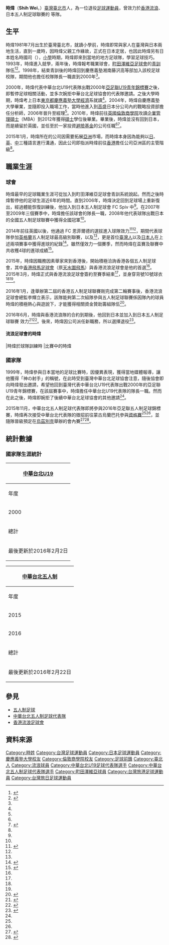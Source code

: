 {{noteta|G1=足球}}
{{Infobox football biography
| name        = 時煒 <br> Shih Wei
| image       = 
| image_size  = 250px
| fullname    = 時煒
| height      = {{height|m=1.77}}
| birth_date  = {{birth date and age|1981|7|6}}
| birth_place = {{TWN}}（[[中華民國|中華民國]]）臺北市
| position    = [[前鋒_(足球)|前鋒]]
| currentclub = 
| clubnumber  = 
| youthyears1 = 1995 - 1998
| youthclubs1 = [[町田澤維亞足球會|町田澤維亞]]
| youthyears2 = 1998 - 2000
| youthclubs2 = {{ja-link|慶應義塾湘南藤沢高等部|慶應義塾湘南藤沢中等部・高等部}}
| years1 = 
| clubs1 = [[町田澤維亞足球會|町田澤維亞]]
| caps1  =
| goals1 = 
| years2 = 2014 - 2015
| clubs2 = {{en-link|FC 恩菲爾德|Futsal_in_England#Southern_Division_Two}}
| caps2  =
| goals2 = 4
| years3 =  2015 – 2016
| clubs3 = [[香港流浪足球會|香港流浪]]
| caps3  =
| goals3 = 4
| years4 =  2016 – ？
| clubs4 = {{ja-link|Bardlar浦安|バルドラール浦安フットボールサラ}}
| caps4  =
| goals4 = 
| nationalyears1 = 1999 - 2000
| nationalteam1  = [[中華台北U19足球代表隊|中華台北U19]]
| nationalcaps1  = 3
| nationalgoals1 = 
| nationalyears2 = 2015 –2016
| nationalteam2  = [[中華台北五人制足球代表隊|中華台北五人制]]
| nationalcaps2 = 10
| nationalgoals2 = 
| pcupdate =  2015年10月27日 (UTC)
| ntupdate = 2015年10月27日 (UTC)
}}
'''時煒'''（'''Shih Wei'''，{{bd|1981年|7月6日||}}）[[臺灣|臺灣]][[臺北市|臺北市]]人，為一位退役[[足球|足球]][[運動員|運動員]]，曾效力於[[香港流浪足球會|香港流浪]]、日本五人制足球聯賽的 {{ja-link|Bardlar浦安俱樂部|バルドラール浦安フットボールサラ}}等隊。

== 生平 ==
時煒1981年7月出生於臺灣臺北市，就讀小學前，時煒即常與家人在臺灣與日本兩地生活，直到一歲時，因時煒父親工作緣故，正式在日本定居，也因此時煒另有日本姓名時國司（{{lang-ja|時国司}}），[[小學|小學]]時期，時煒即來到當地的地方足球隊，學習足球技巧。1993年，時煒進入{{ja-link|慶應義塾湘南藤澤中等部和高等部|慶應義塾湘南藤沢中等部・高等部}}就學，兩年後，時煒報考職業球會，[[町田澤維亞足球會|町田澤維亞足球會]]的[[青訓系統|青訓]]隊伍<ref name="運動視界">{{cite web|language=zh-tw|url=http://www.sportsv.net/articles/23195|title=【臺灣五人制球員】時煒 - 金融界國腳|author=冬蔭波|publisher=運動視界|date=2015-11-25|accessdate=2016-02-02|archive-date=2020-07-04|archive-url=https://web.archive.org/web/20200704110358/https://www.sportsv.net/articles/23195|dead-url=no}}</ref><ref name="アスレチッククラブ町田">{{cite web|language=ja|url=http://acmachida-zelvia.com/?p=3731|title=【特集：町田から世界へ】FC町田OB時国司氏インタビューを掲載します|author=町田ゼルビア スポーツクラブ|publisher=アスレチッククラブ町田|date=2014-09-09|accessdate=2016-02-02|archive-date=2016-02-04|archive-url=https://web.archive.org/web/20160204145413/http://acmachida-zelvia.com/?p=3731|dead-url=yes}}</ref>。1998年，結束青訓後的時煒回到慶應義塾湘南藤沢高等部加入該校足球校隊，期間他也擔任校隊隊長一職直到2000年<ref name="アスレチッククラブ町田"/>。

2000年，時煒代表中華台北U19代表隊出戰2000年[[亞足聯U19青年錦標賽|亞足聯U19青年錦標賽]]之後，即暫停足球相關活動，並多次婉拒中華台北足球協會的代表隊邀請。之後大學時期，時煒考上日本[[東京都|東京都]][[慶應義塾大學|慶應義塾大學]][[經濟|經濟]]系就讀<ref name="運動視界"/>。2004年，時煒自慶應義塾大學畢業，並隨即投入職場工作，當時他進入到[[高盛|高盛]]日本分公司內的戰略投資部擔任分析師，2006年晉升至經理<ref name="運動視界"/>。2010年，時煒前往[[英國|英國]][[倫敦商學院|倫敦商學院]]攻讀[[企業管理碩士|企業管理碩士]]（MBA）到2012年獲得[[碩士|碩士]]學位後畢業。畢業後，時煒並沒有回到日本，而是續留於英國，並任至於一家投資[[避險基金|避險基金]]的公司任職<ref name="運動視界"/><ref name="東森新聞雲">{{cite web|language=zh-tw|url=http://www.ettoday.net/news/20160103/623880.htm?feature=Auto&tab_id=150|title=重溫中華隊的戰袍　時煒金融業界賺錢為踢球|author=張克銘|publisher=ETtoday東森新聞雲|date=2016-01-03|accessdate=2016-02-02|archive-date=2020-07-04|archive-url=https://web.archive.org/web/20200704110419/https://www.ettoday.net/news/20160103/623880.htm?feature=Auto&tab_id=150|dead-url=no}}</ref>。

2015年1月，時煒所在的公司因需要拓展[[亞洲|亞洲]]市場，而時煒本身因為能夠以[[日語|日]]、[[英文|英]]、[[中文|中]]三種語言進行溝通，因此公司即指派時煒前往[[香港|香港]]擔任公司亞洲區的主管階級<ref name="運動視界"/>。

== 職業生涯 ==
=== 球會 ===
時煒最早的足球職業生涯可從加入到町田澤維亞足球會青訓系統說起。然而之後時煒暫停他的足球生涯近6年的時間。直到2006年，時煒決定回到足球場上重新復出，經過體能恢復訓練後，他加入到日本五人制足球會 FC Spiv 中<ref name="運動視界"/>。在2007年至2009年三個賽季中，時煒擔任該球會的隊長一職，2008年他代表球隊出戰日本的全國五人制足球聯賽中獲得全國冠軍<ref name="運動視界"/>。

2014年前往英國以後，他通過 FC 恩菲爾德的選拔進入球隊效力<ref name="J論">{{cite web|language=ja|url=http://j-ron.jp/n/20141023_1.php|author=|title=【英国関西ライター内藤秀明の一言解説】FC町田、台湾、ゴールドマン・サックス、英国フットサル。異色の経歴の海外組、「時国司」ってどんな人？|publisher=J論|date=2014-10-23|accessdate=2016-02-02|archive-date=2020-07-04|archive-url=https://web.archive.org/web/20200704110415/http://j-ron.jp/n/20141023_1.php|dead-url=no}}</ref><ref name="運動視界"/>，期間代表球隊參加[[英格蘭|英格蘭]]五人制足球最高級別聯賽{{en-link|英格蘭全國五人制聯賽|FA National Futsal League}}，以及{{en-link|英格蘭全國五人制盃賽|FA Futsal Cup}}<ref name="運動視界"/>，更是首位[[臺灣人|臺灣人]]以及[[日本人|日本人]]在上述兩項賽事中獲得進球的紀錄<ref name="Facebook">{{cite web|language=zh-tw|url=https://www.facebook.com/%E6%99%82%E7%85%92%E6%99%82%E5%9C%8B%E5%8F%B8-Shih-WeiTsukasa-Tokikuni-415240098657608/info?tab=page_info|title=時煒／時國司 Shih Wei/Tsukasa Tokikuni 官方Facebook|author=|publisher=Facebook|date=|accessdate=2016-02-02|archive-date=2020-07-04|archive-url=https://web.archive.org/web/20200704110415/https://www.facebook.com/%E6%99%82%E7%85%92%E6%99%82%E5%9C%8B%E5%8F%B8-Shih-WeiTsukasa-Tokikuni-415240098657608/info?tab=page_info|dead-url=no}}</ref>。雖然僅效力一個賽季，然而時煒在盃賽及聯賽中共收穫4球的進球成績<ref name="標準流浪官方球會網站">{{cite web|language=zh-hk|url=http://www.hkrangers.com/index.php?option=com_content&view=article&id=286:2015-03-08-17-30-10&catid=3:whatsnews&Itemid=3|title=時國司加盟|author=|publisher=標準流浪官方球會網站|date=|accessdate=2016-02-02}}{{dead link|date=2018年3月 |bot=InternetArchiveBot |fix-attempted=yes }}</ref>。

2015年，時煒因職務因素舉家來到香港後，開始積極洽詢香港各個五人制足球會，其中[[香港飛馬足球會|香港飛馬足球會]]（原[[天水圍飛馬|天水圍飛馬]]）與香港流浪足球會是他的首選<ref name="運動視界"/>。2015年3月，時煒正式與香港流浪足球會簽約至賽季結束<ref name="運動視界2"/>，並身穿背號10號球衣<ref name="運動視界"/><ref name="標準流浪官方球會網站"/>。

2016年1月，逢舉辦第二屆的香港五人制足球聯賽剛完成第二輪賽事後，香港流浪足球會總監李輝立表示，該隊能夠第二次組隊參與五人制足球聯賽係因隊內的球員時煒的積極熱心與遊說下，才能獲得相關資金贊助籌組隊伍<ref name="都市日報">{{cite web|language=zh-hk|url=http://www.metrohk.com.hk/pda/pda_detail.php?section=daily&id=300790|title=標準流浪動員外援 角逐五人賽錦標|author=|publisher=都市日報|date=2016-01-21|accessdate=2016-02-02}}</ref>。

2016年6月，時煒與香港流浪隊的合約到期後，他回到日本並加入到日本五人制足球聯賽 {{ja-link|Bardlar浦安俱樂部|バルドラール浦安フットボールサラ}}效力<ref name="東森新聞雲2">{{cite web|language=zh-tw|url=http://sports.ettoday.net/news/685269|title=時煒加入日本職業五人制聯盟　開拓台灣球員旅日機會|author=路皓惟|publisher=ETtoday東森新聞雲|date=2016-04-22|accessdate=2016-02-02|archive-date=2020-07-04|archive-url=https://web.archive.org/web/20200704110437/https://sports.ettoday.net/news/685269|dead-url=no}}</ref><ref>{{cite web|language=jp|url=http://www.futsaledge.jp/archives/9578|title=浦安の新戦力・時国司は「運用資産３兆円のヘッジファンド日本法人社長」の顔を持つ「フットサル台湾代表エース」。|author=EDGE編集部|publisher=futsaledge|date=2016-04-20|accessdate=2021-06-09|archive-date=2021-06-09|archive-url=https://web.archive.org/web/20210609143233/http://www.futsaledge.jp/archives/9578|dead-url=no}}</ref>。後來，時煒因公司派任新職務，所以選擇退役<ref>{{cite web|language=jp|url=https://www.footballista.jp/special/62414?fbclid=IwAR21wdyC9XTpW9iCEIDqVJ9FwmNffyJj_4c4aIY_15dpi9INQJkTQvq7Mb4|title=サッカー選手として生きるため、 時国司は選手を“辞めた”|author=久保佑一郎|publisher=footballista|date=2019-03-20|accessdate=2020-09-12|archive-date=2021-06-09|archive-url=https://web.archive.org/web/20210609142402/https://www.footballista.jp/special/62414?fbclid=IwAR21wdyC9XTpW9iCEIDqVJ9FwmNffyJj_4c4aIY_15dpi9INQJkTQvq7Mb4|dead-url=no}}</ref>。

==== 流浪足球會的時煒 ====
<gallery>
|時煒於球隊訓練時
|比賽中的時煒
</gallery>

=== 國家隊 ===
1999年，時煒參與日本當地的足球比賽時，因優異表現，獲得當地媒體報導，讓他獲得「神の射手」的稱號，在此時受到臺灣中華台北足球協會注意，隨後協會即向時煒發出邀請，希望他回到臺灣代表中華台北U19代表隊出戰2000年的亞足聯U19青年錦標賽，在該屆賽事中，時煒擔任中華台北U19代表隊的隊長一職。然而在此之後，時煒即婉拒了後續中華台北足球協會的其他邀請<ref name="運動視界"/>。

2015年11月，中華台北五人制足球代表隊即將參與2016年亞足聯五人制足球錦標賽，時煒再次接受中華台北代表隊的徵招前往蒙古烏蘭巴托參與[[2016年亞足聯五人制足球錦標賽資格賽|資格賽]]<ref name="運動視界"/><ref name="東森新聞雲"/>，並隨隊晉級預定在[[烏茲別克|烏茲別克]]舉辦的會內賽<ref name="中華民國足球協會">{{cite web|language=zh-tw|url=http://www.ctfa.com.tw/latest/127-representative/2770-104.html|title=104年男子五人制國家代表隊名單|author=|publisher=中華民國足球協會網站|date=2015-11-11|accessdate=2016-02-02}}</ref><ref name="運動視界2">{{cite web|language=zh-tw|url=http://www.sportsv.net/articles/23177?page=4|title=【臺灣五人制球員】時煒 - 圓夢修行|author=冬蔭波|publisher=運動視界|date=2015-11-24|accessdate=2016-02-02|archive-date=2019-12-02|archive-url=https://web.archive.org/web/20191202080436/https://www.sportsv.net/articles/23177?page=4|dead-url=no}}</ref>。

== 統計數據 ==
=== 國家隊生涯統計 ===

{| class="wikitable" style="text-align:center"
! colspan=4 | [[中華台北U19足球代表隊|中華台北U19]]
|-
!年度!!{{Tooltip|出賽|Appearances}}!!進球!!{{Tooltip|參考|參考}}
|-
|2000||3||0
|rowspan="6"|<ref name="運動視界"/>
|-
!總計||3||0
|-
!colspan="5"| 最後更新於2016年2月2日
|}

{| class="wikitable" style="text-align:center"
! colspan=4 | [[中華台北五人制足球代表隊|中華台北五人制]]
|-
!年度!!{{Tooltip|出賽|Appearances}}!!進球!!{{Tooltip|參考|參考}}
|-
|2015||4||0
|rowspan="6"|
|-
|2016||6||0
|-
!總計||10||0
|-
!colspan="5"| 最後更新於2016年2月22日
|}

== 參見 ==
* [[五人制足球|五人制足球]]
* [[中華台北五人制足球代表隊|中華台北五人制足球代表隊]]
* [[香港流浪足球會|香港流浪足球會]]

== 資料來源 ==
{{reflist}}

{{2016年亞足聯五人制足球錦標賽中華台北五人制足球代表隊}}

[[Category:時姓|Category:時姓]]
[[Category:台灣足球運動員|Category:台灣足球運動員]]
[[Category:日本足球運動員|Category:日本足球運動員]]
[[Category:慶應義塾大學校友|Category:慶應義塾大學校友]]
[[Category:倫敦商學院校友|Category:倫敦商學院校友]]
[[Category:足球前鋒|Category:足球前鋒]]
[[Category:臺北人|Category:臺北人]]
[[Category:流浪球員|Category:流浪球員]]
[[Category:中華台北U19足球代表隊選手|Category:中華台北U19足球代表隊選手]]
[[Category:中華台北五人制足球代表隊選手|Category:中華台北五人制足球代表隊選手]]
[[Category:町田澤維亞球員|Category:町田澤維亞球員]]
[[Category:台灣旅港足球運動員|Category:台灣旅港足球運動員]]
[[Category:台灣旅日足球運動員|Category:台灣旅日足球運動員]]